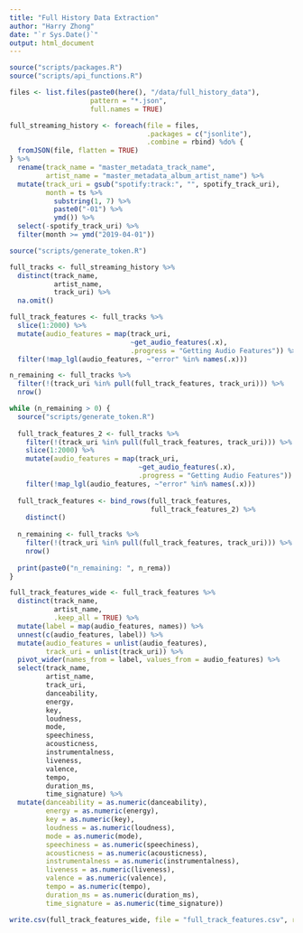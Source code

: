 ```yaml
---
title: "Full History Data Extraction"
author: "Harry Zhong"
date: "`r Sys.Date()`"
output: html_document
---
```


```r
source("scripts/packages.R")
source("scripts/api_functions.R")
```

```r
files <- list.files(paste0(here(), "/data/full_history_data"), 
                    pattern = "*.json", 
                    full.names = TRUE)

full_streaming_history <- foreach(file = files, 
                                  .packages = c("jsonlite"),
                                  .combine = rbind) %do% {
  fromJSON(file, flatten = TRUE)
} %>%
  rename(track_name = "master_metadata_track_name",
         artist_name = "master_metadata_album_artist_name") %>%
  mutate(track_uri = gsub("spotify:track:", "", spotify_track_uri),
         month = ts %>%
           substring(1, 7) %>%
           paste0("-01") %>%
           ymd()) %>%
  select(-spotify_track_uri) %>%
  filter(month >= ymd("2019-04-01"))
```

```r
source("scripts/generate_token.R")

full_tracks <- full_streaming_history %>%
  distinct(track_name, 
           artist_name,
           track_uri) %>%
  na.omit()

full_track_features <- full_tracks %>%
  slice(1:2000) %>%
  mutate(audio_features = map(track_uri,
                              ~get_audio_features(.x),
                              .progress = "Getting Audio Features")) %>%
  filter(!map_lgl(audio_features, ~"error" %in% names(.x)))

n_remaining <- full_tracks %>%
  filter(!(track_uri %in% pull(full_track_features, track_uri))) %>%
  nrow()

while (n_remaining > 0) {
  source("scripts/generate_token.R")
  
  full_track_features_2 <- full_tracks %>%
    filter(!(track_uri %in% pull(full_track_features, track_uri))) %>%
    slice(1:2000) %>%
    mutate(audio_features = map(track_uri,
                                ~get_audio_features(.x),
                                .progress = "Getting Audio Features")) %>%
    filter(!map_lgl(audio_features, ~"error" %in% names(.x)))
  
  full_track_features <- bind_rows(full_track_features,
                                   full_track_features_2) %>%
    distinct()
  
  n_remaining <- full_tracks %>%
    filter(!(track_uri %in% pull(full_track_features, track_uri))) %>%
    nrow()
  
  print(paste0("n_remaining: ", n_rema))
}
```

```r
full_track_features_wide <- full_track_features %>%
  distinct(track_name, 
           artist_name, 
           .keep_all = TRUE) %>%
  mutate(label = map(audio_features, names)) %>%
  unnest(c(audio_features, label)) %>%
  mutate(audio_features = unlist(audio_features),
         track_uri = unlist(track_uri)) %>%
  pivot_wider(names_from = label, values_from = audio_features) %>%
  select(track_name,
         artist_name,
         track_uri,
         danceability,
         energy,
         key,
         loudness,
         mode,
         speechiness,
         acousticness,
         instrumentalness,
         liveness,
         valence,
         tempo,
         duration_ms,
         time_signature) %>%
  mutate(danceability = as.numeric(danceability),
         energy = as.numeric(energy),
         key = as.numeric(key),
         loudness = as.numeric(loudness),
         mode = as.numeric(mode),
         speechiness = as.numeric(speechiness),
         acousticness = as.numeric(acousticness),
         instrumentalness = as.numeric(instrumentalness),
         liveness = as.numeric(liveness),
         valence = as.numeric(valence),
         tempo = as.numeric(tempo),
         duration_ms = as.numeric(duration_ms),
         time_signature = as.numeric(time_signature))

write.csv(full_track_features_wide, file = "full_track_features.csv", row.names = FALSE)
```


